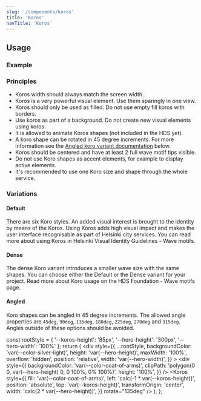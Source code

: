 ```yaml
---
slug: '/components/koros'
title: 'Koros'
navTitle: 'Koros'
---
```




## Usage

### Example

<PlaygroundPreview>
  <div role="img" aria-label="Vibration motif example">
    <Koros type="basic" />
  </div>
</PlaygroundPreview>

### Principles

- Koros width should always match the screen width.
- Koros is a very powerful visual element. Use them sparingly in one view.
- Koros should only be used as filled. Do not use empty fill koros with borders.
- Use koros as part of a background. Do not create new visual elements using koros.
- It is allowed to animate Koros shapes (not included in the HDS yet).
- A koro shape can be rotated in 45 degree increments. For more information see the [Angled koro variant documentation](#angled) below.
- Koros should be centered and have at least 2 full wave motif tips visible.
- Do not use Koro shapes as accent elements, for example to display active elements.
- It's recommended to use one Koro size and shape through the whole service.

### Variations

#### Default

There are six Koro styles. An added visual interest is brought to the identity by means of the Koros. Using Koros adds high visual impact and makes the user interface recognisable as part of Helsinki city services.
You can read more about using Koros in <ExternalLink href="https://brand.hel.fi/en/wave-motifs/">Helsinki Visual Identity Guidelines - Wave motifs</ExternalLink>.

<PlaygroundPreview>
  <div role="img" aria-label="Wave motif, shape examples">
    <Koros type="basic" style={{marginBottom: 'var(--spacing-xs'}}/>
    <Koros type="beat" style={{marginBottom: 'var(--spacing-xs'}} />
    <Koros type="pulse" style={{marginBottom: 'var(--spacing-xs'}} />
    <Koros type="vibration" style={{marginBottom: 'var(--spacing-xs'}} />
    <Koros type="wave" style={{marginBottom: 'var(--spacing-xs'}} />
    <Koros type="calm" />
  </div>
</PlaygroundPreview>

#### Dense

The dense Koro variant introduces a smaller wave size with the same shapes. You can choose either the Default or the Dense variant for your project. Read more about Koro usage on the <InternalLink href="/foundation/visual-assets/wave-motifs">HDS Foundation - Wave motifs page</InternalLink>.

<PlaygroundPreview>
  <div role="img" aria-label="Wave motif, dense variant shape examples">
    <Koros dense type="basic" style={{marginBottom: 'var(--spacing-xs'}} />
    <Koros dense type="beat" style={{marginBottom: 'var(--spacing-xs'}} />
    <Koros dense type="pulse" style={{marginBottom: 'var(--spacing-xs'}} />
    <Koros dense type="vibration" style={{marginBottom: 'var(--spacing-xs'}} />
    <Koros dense type="wave" style={{marginBottom: 'var(--spacing-xs'}} />
    <Koros dense type="calm" />
  </div>
</PlaygroundPreview>

#### Angled

Koro shapes can be angled in 45 degree increments. The allowed angle properties are `45deg`, `90deg`, `135deg`, `180deg`, `225deg`, `270deg` and `315deg`. Angles outside of these options should be avoided.

  const rootStyle = { '--koros-height': '85px', '--hero-height': '300px', '--hero-width': '100%' };
  return (
    <div
      style={{
        ...rootStyle,
        backgroundColor: 'var(--color-silver-light)',
        height: 'var(--hero-height)',
        maxWidth: '100%',
        overflow: 'hidden',
        position: 'relative',
        width: 'var(--hero-width)',
      }}
    >
      <div
        style={{
          backgroundColor: 'var(--color-coat-of-arms)',
          clipPath: 'polygon(0 0, var(--hero-height) 0, 0 100%, 0% 100%)',
          height: '100%',
        }}
      />
      <Koros
        style={{
          fill: 'var(--color-coat-of-arms)',
          left: 'calc(-1 * var(--koros-height))',
          position: 'absolute',
          top: 'var(--koros-height)',
          transformOrigin: 'center',
          width: 'calc(2 * var(--hero-height))',
        }}
        rotate="135deg"
      />
    </div>
  );
};

<PlaygroundPreview>
  <div role="img" aria-label="Wave motif, angled variation example">
    <AngledVariation />
  </div>
</PlaygroundPreview>
